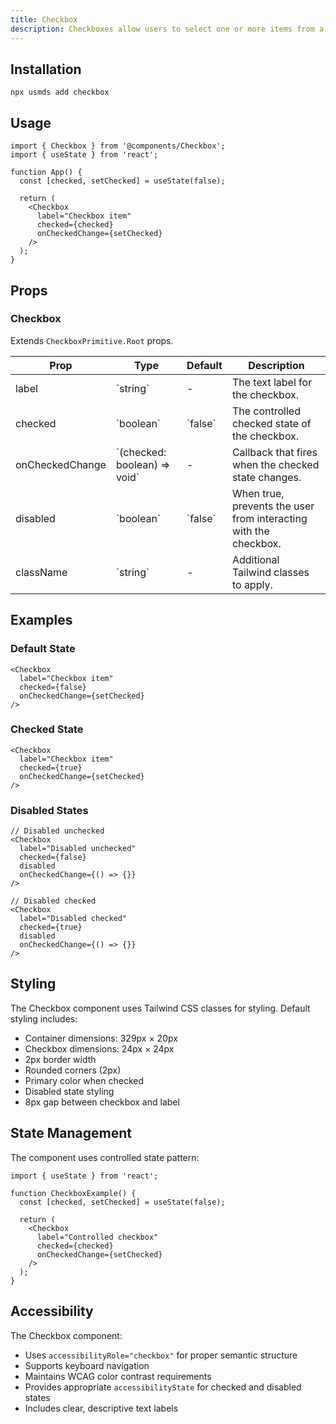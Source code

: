 ```yaml
---
title: Checkbox
description: Checkboxes allow users to select one or more items from a list of options.
---
```


<DemoButton href="https://usmds-showcase.expo.app/components/checkbox"/>

## Installation

```package-install
npx usmds add checkbox
```

## Usage

```tsx
import { Checkbox } from '@components/Checkbox';
import { useState } from 'react';

function App() {
  const [checked, setChecked] = useState(false);

  return (
    <Checkbox 
      label="Checkbox item"
      checked={checked}
      onCheckedChange={setChecked}
    />
  );
}
```

## Props

### Checkbox

Extends `CheckboxPrimitive.Root` props.

<table>
  <thead>
    <tr>
      <th>Prop</th>
      <th>Type</th>
      <th>Default</th>
      <th>Description</th>
    </tr>
  </thead>
  <tbody>
    <tr>
      <td>label</td>
      <td>`string`</td>
      <td>-</td>
      <td>The text label for the checkbox.</td>
    </tr>
    <tr>
      <td>checked</td>
      <td>`boolean`</td>
      <td>`false`</td>
      <td>The controlled checked state of the checkbox.</td>
    </tr>
    <tr>
      <td>onCheckedChange</td>
      <td>`(checked: boolean) => void`</td>
      <td>-</td>
      <td>Callback that fires when the checked state changes.</td>
    </tr>
    <tr>
      <td>disabled</td>
      <td>`boolean`</td>
      <td>`false`</td>
      <td>When true, prevents the user from interacting with the checkbox.</td>
    </tr>
    <tr>
      <td>className</td>
      <td>`string`</td>
      <td>-</td>
      <td>Additional Tailwind classes to apply.</td>
    </tr>
  </tbody>
</table>

## Examples

### Default State

```tsx
<Checkbox 
  label="Checkbox item" 
  checked={false} 
  onCheckedChange={setChecked} 
/>
```

### Checked State

```tsx
<Checkbox 
  label="Checkbox item" 
  checked={true} 
  onCheckedChange={setChecked} 
/>
```

### Disabled States

```tsx
// Disabled unchecked
<Checkbox 
  label="Disabled unchecked" 
  checked={false} 
  disabled 
  onCheckedChange={() => {}} 
/>

// Disabled checked
<Checkbox 
  label="Disabled checked" 
  checked={true} 
  disabled 
  onCheckedChange={() => {}} 
/>
```

## Styling

The Checkbox component uses Tailwind CSS classes for styling. Default styling includes:

- Container dimensions: 329px × 20px
- Checkbox dimensions: 24px × 24px
- 2px border width
- Rounded corners (2px)
- Primary color when checked
- Disabled state styling
- 8px gap between checkbox and label

## State Management

The component uses controlled state pattern:

```tsx
import { useState } from 'react';

function CheckboxExample() {
  const [checked, setChecked] = useState(false);

  return (
    <Checkbox
      label="Controlled checkbox"
      checked={checked}
      onCheckedChange={setChecked}
    />
  );
}
```

## Accessibility

The Checkbox component:
- Uses `accessibilityRole="checkbox"` for proper semantic structure
- Supports keyboard navigation
- Maintains WCAG color contrast requirements
- Provides appropriate `accessibilityState` for checked and disabled states
- Includes clear, descriptive text labels